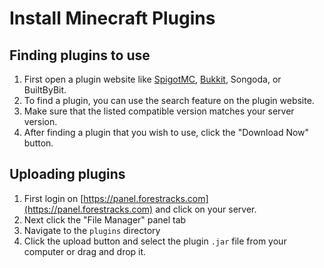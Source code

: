 # Install Minecraft Plugins

## Finding plugins to use
1) First open a plugin website like [SpigotMC](https://www.spigotmc.org/), [Bukkit](https://bukkit.org/), Songoda, or BuiltByBit.
2) To find a plugin, you can use the search feature on the plugin website.
3) Make sure that the listed compatible version matches your server version.
2) After finding a plugin that you wish to use, click the "Download Now" button.

## Uploading plugins
1) First login on [https://panel.forestracks.com](https://panel.forestracks.com) and click on your server.
2) Next click the "File Manager" panel tab
3) Navigate to the `plugins` directory
4) Click the upload button and select the plugin `.jar` file from your computer or drag and drop it.
